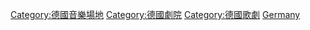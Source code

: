 {{Commons category|Opera houses in Germany}}

[[Category:德國音樂場地|Category:德國音樂場地]]
[[Category:德國劇院|Category:德國劇院]]
[[Category:德國歌劇|Category:德國歌劇]]
[[Category:各國歌劇院|Germany]]